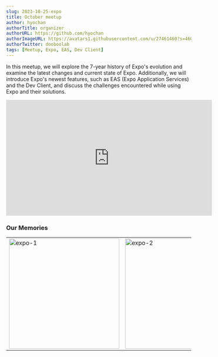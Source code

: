 ```yaml
---
slug: 2023-10-25-expo
title: October meetup
author: hyochan
authorTitle: organizer
authorURL: https://github.com/hyochan
authorImageURL: https://avatars1.githubusercontent.com/u/27461460?s=460&u=b5860875e26d33fd70fd210f4ea74f81cdf9d99b&v=4
authorTwitter: dooboolab
tags: [Meetup, Expo, EAS, Dev Client]
---
```



In this meetup, we will explore the 7-year history of Expo's evolution and examine the latest changes and current state of Expo. Additionally, we will introduce Expo's newest features, such as EAS (Expo Application Services) and the Dev Client, and discuss the challenges encountered while using Expo and their solutions.

<div class="video-container">
<iframe width="560" height="315" src="https://www.youtube.com/embed/q5tK2cW7Pn8" title="trpc 컨퍼런스" frameborder="0" allow="accelerometer; autoplay; clipboard-write; encrypted-media; gyroscope; picture-in-picture; web-share" allowfullscreen></iframe>
</div>

### Our Memories

|   |   |
|---|---|
| <img src={Expo1} height="300" alt="expo-1" /> | <img src={Expo2} height="300" alt="expo-2" /> |

<AdFitMobileBanner
  unit="DAN-MbgKf77ax95JqLJl"
  className="adfit-middle-mobile-2023-10-01"
/>